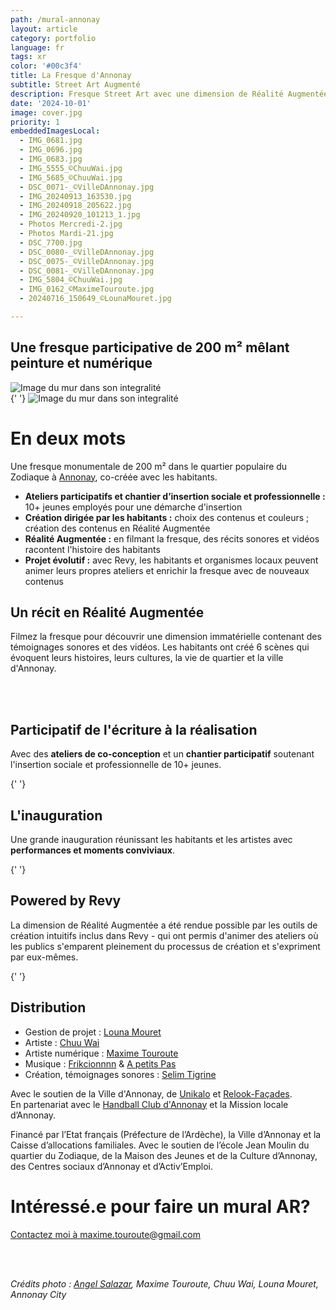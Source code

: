 ```yaml
---
path: /mural-annonay
layout: article
category: portfolio
language: fr
tags: xr
color: '#00c3f4'
title: La Fresque d'Annonay
subtitle: Street Art Augmenté
description: Fresque Street Art avec une dimension de Réalité Augmentée, réalisée avec Chuu Wai et Louna Mouret
date: '2024-10-01'
image: cover.jpg
priority: 1
embeddedImagesLocal:
  - IMG_0681.jpg
  - IMG_0696.jpg
  - IMG_0683.jpg
  - IMG_5555_©ChuuWai.jpg
  - IMG_5685_©ChuuWai.jpg
  - DSC_0071-_©VilleDAnnonay.jpg
  - IMG_20240913_163530.jpg
  - IMG_20240918_205622.jpg
  - IMG_20240920_101213_1.jpg
  - Photos Mercredi-2.jpg
  - Photos Mardi-21.jpg
  - DSC_7700.jpg  
  - DSC_0080-_©VilleDAnnonay.jpg
  - DSC_0075-_©VilleDAnnonay.jpg
  - DSC_0081-_©VilleDAnnonay.jpg
  - IMG_5804_©ChuuWai.jpg
  - IMG_0162_©MaximeTouroute.jpg
  - 20240716_150649_©LounaMouret.jpg

---
```



## Une fresque participative de 200 m² mêlant peinture et numérique 

![Image du mur dans son integralité](cover.jpg)  
<ImageGrid props={props.data.mdx.frontmatter.embeddedImagesLocal.slice(0,3)} />{' '}
![Image du mur dans son integralité](megaPano-lowlow.jpg)  

# En deux mots

Une fresque monumentale de 200 m² dans le quartier populaire du Zodiaque à [Annonay](https://www.annonay.fr/), co-créée avec les habitants.

* __Ateliers participatifs et chantier d’insertion sociale et professionnelle :__ 10+ jeunes employés pour une démarche d'insertion
* __Création dirigée par les habitants :__ choix des contenus et couleurs ; création des contenus en Réalité Augmentée
* __Réalité Augmentée :__ en filmant la fresque, des récits sonores et vidéos racontent l'histoire des habitants
* __Projet évolutif :__ avec Revy, les habitants et organismes locaux peuvent animer leurs propres ateliers et enrichir la fresque avec de nouveaux contenus


## Un récit en Réalité Augmentée

Filmez la fresque pour découvrir une dimension immatérielle contenant des témoignages sonores et des vidéos. 
Les habitants ont créé 6 scènes qui évoquent leurs histoires, leurs cultures, la vie de quartier et la ville d'Annonay.


<ResponsiveIframe
  src="https://youtube.com/embed/JnUd3BPIaU8"
  width="1920"
  height="1080"
/>


<br />
<br />

## Participatif de l'écriture à la réalisation

Avec des **ateliers de co-conception** et un **chantier participatif** soutenant l'insertion sociale et professionnelle de 10+ jeunes. 

<ResponsiveIframe
  src="https://player.vimeo.com/video/1020579074"
  width="1920"
  height="1080"
/>


<ImageGrid props={props.data.mdx.frontmatter.embeddedImagesLocal.slice(3,12)} />{' '}


## L'inauguration

Une grande inauguration réunissant les habitants et les artistes avec __performances et moments conviviaux__.

<ImageGrid props={props.data.mdx.frontmatter.embeddedImagesLocal.slice(12,15)} />{' '}

<ResponsiveIframe
  src="https://youtube.com/embed/mDf55pISk-w"
  width="1920"
  height="1080"
/>

## Powered by Revy 

La dimension de Réalité Augmentée a été rendue possible par les outils de création intuitifs inclus dans Revy - qui ont permis d'animer des ateliers où les publics s'emparent pleinement du processus de création et s'expriment par eux-mêmes.

<ImageGrid props={props.data.mdx.frontmatter.embeddedImagesLocal.slice(12,18)} />{' '}

## Distribution

* Gestion de projet : [Louna Mouret](//www.linkedin.com/in/louna-mouret-219b4318b/)
* Artiste : [Chuu Wai](//chuuwai.com)
* Artiste numérique : [Maxime Touroute](//maximetouroute.com)
* Musique : [Frikcionnnn](https://www.instagram.com/frikcionnnn) & [A petits Pas](https://www.instagram.com/apetitspasgroupe)
* Création, témoignages sonores : [Selim Tigrine](//fr.linkedin.com/in/selim-tigrine-b38408170)

Avec le soutien de la Ville d'Annonay, de [Unikalo](//unikalo.com/) et [Relook-Façades](//www.relook-facades.fr/).  
En partenariat avec le [Handball Club d'Annonay](//www.hbca07.fr/) et la Mission locale d’Annonay.  

Financé par l’Etat français (Préfecture de l’Ardèche), la Ville d’Annonay et la Caisse d’allocations familiales.
Avec le soutien de l’école Jean Moulin du quartier du Zodiaque, de la Maison des Jeunes et de la Culture d’Annonay, des Centres sociaux d’Annonay et d’Activ’Emploi.

# Intéressé.e pour faire un mural AR?
 
[Contactez moi à maxime.touroute@gmail.com](mailto:maxime.touroute@gmail.com)  

<br />
<br />

  
_Crédits photo : [Angel Salazar](//www.estudiocreativo.fr/angelsalazar), Maxime Touroute, Chuu Wai, Louna Mouret, Annonay City_